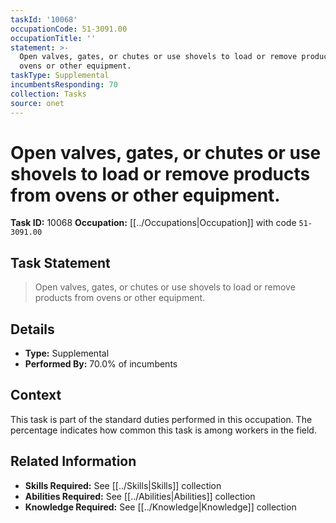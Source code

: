 ```yaml
---
taskId: '10068'
occupationCode: 51-3091.00
occupationTitle: ''
statement: >-
  Open valves, gates, or chutes or use shovels to load or remove products from
  ovens or other equipment.
taskType: Supplemental
incumbentsResponding: 70
collection: Tasks
source: onet
---
```

# Open valves, gates, or chutes or use shovels to load or remove products from ovens or other equipment.

**Task ID:** 10068
**Occupation:** [[../Occupations|Occupation]] with code `51-3091.00`

## Task Statement

> Open valves, gates, or chutes or use shovels to load or remove products from ovens or other equipment.

## Details

- **Type:** Supplemental
- **Performed By:** 70.0% of incumbents

## Context

This task is part of the standard duties performed in this occupation. The percentage indicates how common this task is among workers in the field.

## Related Information

- **Skills Required:** See [[../Skills|Skills]] collection
- **Abilities Required:** See [[../Abilities|Abilities]] collection
- **Knowledge Required:** See [[../Knowledge|Knowledge]] collection
